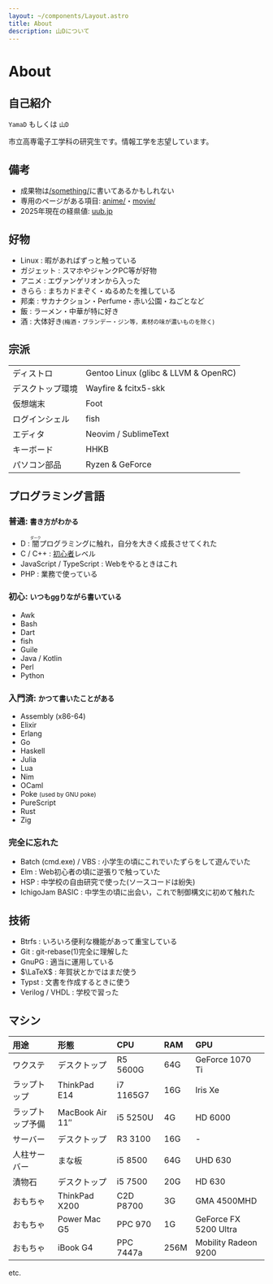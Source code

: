 ```yaml
---
layout: ~/components/Layout.astro
title: About
description: 山Dについて
---
```



# About

## 自己紹介

`YamaD` もしくは `山D`

市立高専電子工学科の研究生です。情報工学を志望しています。

<YO client:idle />

## 備考

- 成果物は[/something/](/something/)に書いてあるかもしれない
- 専用のページがある項目: [anime/](anime/)・[movie/](movie/)
- 2025年現在の経県値: [uub.jp](https://uub.jp/j.cgi/hSFiqcaszhsIztIeTtzIfIiwfszsztzw/)

## 好物

- Linux : 暇があればずっと触っている
- ガジェット : スマホやジャンクPC等が好物
- アニメ : エヴァンゲリオンから入った
- きらら : まちカドまぞく・ぬるめたを推している
- 邦楽 : サカナクション・Perfume・赤い公園・ねごとなど
- 飯 : ラーメン・中華が特に好き
- 酒 : 大体好き<small>(梅酒・ブランデー・ジン等，素材の味が濃いものを除く)</small>

## 宗派

|                   |                                      |
|:----------------- |:------------------------------------ |
| ディストロ        | Gentoo Linux (glibc & LLVM & OpenRC) |
| デスクトップ環境  | Wayfire & fcitx5-skk                 |
| 仮想端末          | Foot                                 |
| ログインシェル    | fish                                 |
| エディタ          | Neovim / SublimeText                 |
| キーボード        | HHKB                                 |
| パソコン部品      | Ryzen & GeForce                      |

## プログラミング言語

### 普通: <small>書き方がわかる</small>

- D : <ruby>闇<rp>(</rp><rt>ダーク</rt><rp>)</rp></ruby>プログラミングに触れ，自分を大きく成長させてくれた
- C / C++ : [初心者](https://qiita.com/yumetodo/items/a843bd542106215bbc84#c%E5%88%9D%E5%BF%83%E8%80%85-1)レベル
- JavaScript / TypeScript : Webをやるときはこれ
- PHP : 業務で使っている

### 初心: <small>いつもggりながら書いている</small>

- Awk
- Bash
- Dart
- fish
- Guile
- Java / Kotlin
- Perl
- Python

### 入門済: <small>かつて書いたことがある</small>

- Assembly (x86-64)
- Elixir
- Erlang
- Go
- Haskell
- Julia
- Lua
- Nim
- OCaml
- Poke <small>(used by GNU poke)</small>
- PureScript
- Rust
- Zig

### 完全に忘れた

- Batch (cmd.exe) / VBS : 小学生の頃にこれでいたずらをして遊んでいた
- Elm : Web初心者の頃に逆張りで触っていた
- HSP : 中学校の自由研究で使った(ソースコードは紛失)
- IchigoJam BASIC : 中学生の頃に出会い，これで制御構文に初めて触れた

## 技術

- Btrfs : いろいろ便利な機能があって重宝している
- Git : git-rebase(1)完全に理解した
- GnuPG : 適当に運用している
- $\LaTeX$ : 年賀状とかではまだ使う
- Typst : 文書を作成するときに使う
- Verilog / VHDL : 学校で習った

## マシン

| 用途             | 形態                  | CPU       | RAM  | GPU                   |
|:---------------- |:--------------------- |:--------- |:---- |:--------------------- |
| ワクステ         | デスクトップ          | R5 5600G  | 64G  | GeForce 1070 Ti       |
| ラップトップ     | ThinkPad E14          | i7 1165G7 | 16G  | Iris Xe               |
| ラップトップ予備 | MacBook Air 11&Prime; | i5 5250U  | 4G   | HD 6000               |
| サーバー         | デスクトップ          | R3 3100   | 16G  | -                     |
| 人柱サーバー     | まな板                | i5 8500   | 64G  | UHD 630               |
| 漬物石           | デスクトップ          | i5 7500   | 20G  | HD 630                |
| おもちゃ         | ThinkPad X200         | C2D P8700 | 3G   | GMA 4500MHD           |
| おもちゃ         | Power Mac G5          | PPC 970   | 1G   | GeForce FX 5200 Ultra |
| おもちゃ         | iBook G4              | PPC 7447a | 256M | Mobility Radeon 9200  |
etc.
